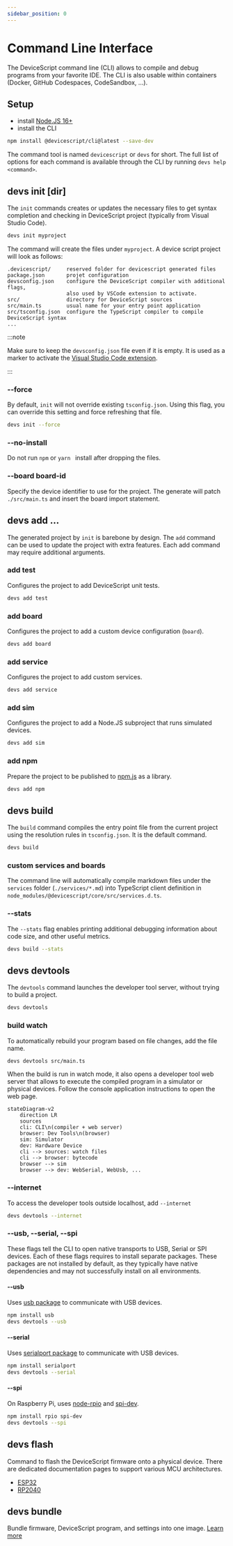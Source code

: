 ```yaml
---
sidebar_position: 0
---
```


# Command Line Interface

The DeviceScript command line (CLI) allows to compile and debug programs from your favorite IDE.
The CLI is also usable within containers (Docker, GitHub Codespaces, CodeSandbox, ...).

## Setup

-   install [Node.JS 16+](https://nodejs.org/en/download/)
-   install the CLI

```bash npm2yarn
npm install @devicescript/cli@latest --save-dev
```

The command tool is named `devicescript` or `devs` for short.
The full list of options for each command is available through the CLI by running `devs help <command>`.

## devs init \[dir\]

The `init` commands creates or updates the necessary files to get syntax completion
and checking in DeviceScript project (typically from Visual Studio Code).

```bash
devs init myproject
```

The command will create the files under `myproject`. A device script project will look as follows:

```
.devicescript/     reserved folder for devicescript generated files
package.json       projet configuration
devsconfig.json    configure the DeviceScript compiler with additional flags,
                   also used by VSCode extension to activate.
src/               directory for DeviceScript sources
src/main.ts        usual name for your entry point application
src/tsconfig.json  configure the TypeScript compiler to compile DeviceScript syntax
...
```

:::note

Make sure to keep the `devsconfig.json` file even if it is empty.
It is used as a marker to activate the [Visual Studio Code extension](/getting-started/vscode).

:::

### --force

By default, `init` will not override existing `tsconfig.json`. Using this flag, you can override this setting
and force refreshing that file.

```bash
devs init --force
```

### --no-install

Do not run `npm` or `yarn ` install after dropping the files.

### --board board-id

Specify the device identifier to use for the project.
The generate will patch `./src/main.ts` and insert the board import statement.

## devs add ...

The generated project by `init` is barebone by design. The `add` command can be used to
update the project with extra features. Each add command may require additional arguments.

### add test

Configures the project to add DeviceScript unit tests.

```bash
devs add test
```

### add board

Configures the project to add a custom device configuration (`board`).

```bash
devs add board
```

### add service

Configures the project to add custom services.

```bash
devs add service
```

### add sim

Configures the project to add a Node.JS subproject that runs simulated devices.

```bash
devs add sim
```

### add npm

Prepare the project to be published to [npm.js](https://npmjs.com/) as a library.

```bash
devs add npm
```

## devs build

The `build` command compiles the entry point file from the current project
using the resolution rules in `tsconfig.json`. It is the default command.

```bash
devs build
```

### custom services and boards

The command line will automatically compile markdown files under the `services` folder (`./services/*.md`)
into TypeScript client definition in `node_modules/@devicescript/core/src/services.d.ts`.

### --stats

The `--stats` flag enables printing additional debugging information about code size,
and other useful metrics.

```bash
devs build --stats
```

## devs devtools

The `devtools` command launches the developer tool server, without trying to build a project.

```bash
devs devtools
```

### build watch

To automatically rebuild your program based on file changes,
add the file name.

```bash
devs devtools src/main.ts
```

When the build is run in watch mode, it also opens a developer tool web server that allows
to execute the compiled program in a simulator or physical devices. Follow the console
application instructions to open the web page.

```mermaid
stateDiagram-v2
    direction LR
    sources
    cli: CLI\n(compiler + web server)
    browser: Dev Tools\n(browser)
    sim: Simulator
    dev: Hardware Device
    cli --> sources: watch files
    cli --> browser: bytecode
    browser --> sim
    browser --> dev: WebSerial, WebUsb, ...
```

### --internet

To access the developer tools outside localhost, add `--internet`

```bash
devs devtools --internet
```

### --usb, --serial, --spi

These flags tell the CLI to open native transports to USB, Serial or SPI devices. Each of these flags requires to install separate packages. These packages are not installed by default, as they typically have native dependencies and may not successfully install on all environments.

#### --usb

Uses [usb package](https://www.npmjs.com/package/usb) to communicate with USB devices.

```bash npm2yarn
npm install usb
devs devtools --usb
```

#### --serial

Uses [serialport package](https://www.npmjs.com/package/serialport) to communicate with USB devices.

```bash npm2yarn
npm install serialport
devs devtools --serial
```

#### --spi

On Raspberry Pi, uses [node-rpio](https://www.npmjs.com/package/rpio) and [spi-dev](https://www.npmjs.com/package/spi-dev).

```bash npm2yarn
npm install rpio spi-dev
devs devtools --spi
```

## devs flash

Command to flash the DeviceScript firmware onto a physical device. There are dedicated documentation
pages to support various MCU architectures.

-   [ESP32](/devices/esp32/)
-   [RP2040](/devices/rp2040/)

## devs bundle

Bundle firmware, DeviceScript program, and settings into one image.
[Learn more](/developer/bundle)
